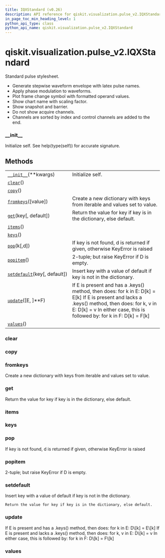 ```yaml
---
title: IQXStandard (v0.26)
description: API reference for qiskit.visualization.pulse_v2.IQXStandard in qiskit v0.26
in_page_toc_min_heading_level: 1
python_api_type: class
python_api_name: qiskit.visualization.pulse_v2.IQXStandard
---
```


<span id="qiskit-visualization-pulse-v2-iqxstandard" />

# qiskit.visualization.pulse\_v2.IQXStandard

<Class id="qiskit.visualization.pulse_v2.IQXStandard" isDedicatedPage={true} github="https://github.com/qiskit/qiskit/tree/stable/0.17/qiskit/visualization/pulse_v2/stylesheet.py" signature="IQXStandard(**kwargs)" modifiers="class">
  Standard pulse stylesheet.

  *   Generate stepwise waveform envelope with latex pulse names.
  *   Apply phase modulation to waveforms.
  *   Plot frame change symbol with formatted operand values.
  *   Show chart name with scaling factor.
  *   Show snapshot and barrier.
  *   Do not show acquire channels.
  *   Channels are sorted by index and control channels are added to the end.

  ### \_\_init\_\_

  <Function id="qiskit.visualization.pulse_v2.IQXStandard.__init__" signature="__init__(**kwargs)">
    Initialize self. See help(type(self)) for accurate signature.
  </Function>

  ## Methods

  |                                                                                                                                               |                                                                                                                                                                                                                               |
  | --------------------------------------------------------------------------------------------------------------------------------------------- | ----------------------------------------------------------------------------------------------------------------------------------------------------------------------------------------------------------------------------- |
  | [`__init__`](#qiskit.visualization.pulse_v2.IQXStandard.__init__ "qiskit.visualization.pulse_v2.IQXStandard.__init__")(\*\*kwargs)            | Initialize self.                                                                                                                                                                                                              |
  | [`clear`](#qiskit.visualization.pulse_v2.IQXStandard.clear "qiskit.visualization.pulse_v2.IQXStandard.clear")()                               |                                                                                                                                                                                                                               |
  | [`copy`](#qiskit.visualization.pulse_v2.IQXStandard.copy "qiskit.visualization.pulse_v2.IQXStandard.copy")()                                  |                                                                                                                                                                                                                               |
  | [`fromkeys`](#qiskit.visualization.pulse_v2.IQXStandard.fromkeys "qiskit.visualization.pulse_v2.IQXStandard.fromkeys")(\[value])              | Create a new dictionary with keys from iterable and values set to value.                                                                                                                                                      |
  | [`get`](#qiskit.visualization.pulse_v2.IQXStandard.get "qiskit.visualization.pulse_v2.IQXStandard.get")(key\[, default])                      | Return the value for key if key is in the dictionary, else default.                                                                                                                                                           |
  | [`items`](#qiskit.visualization.pulse_v2.IQXStandard.items "qiskit.visualization.pulse_v2.IQXStandard.items")()                               |                                                                                                                                                                                                                               |
  | [`keys`](#qiskit.visualization.pulse_v2.IQXStandard.keys "qiskit.visualization.pulse_v2.IQXStandard.keys")()                                  |                                                                                                                                                                                                                               |
  | [`pop`](#qiskit.visualization.pulse_v2.IQXStandard.pop "qiskit.visualization.pulse_v2.IQXStandard.pop")(k\[,d])                               | If key is not found, d is returned if given, otherwise KeyError is raised                                                                                                                                                     |
  | [`popitem`](#qiskit.visualization.pulse_v2.IQXStandard.popitem "qiskit.visualization.pulse_v2.IQXStandard.popitem")()                         | 2-tuple; but raise KeyError if D is empty.                                                                                                                                                                                    |
  | [`setdefault`](#qiskit.visualization.pulse_v2.IQXStandard.setdefault "qiskit.visualization.pulse_v2.IQXStandard.setdefault")(key\[, default]) | Insert key with a value of default if key is not in the dictionary.                                                                                                                                                           |
  | [`update`](#qiskit.visualization.pulse_v2.IQXStandard.update "qiskit.visualization.pulse_v2.IQXStandard.update")(\[E, ]\*\*F)                 | If E is present and has a .keys() method, then does: for k in E: D\[k] = E\[k] If E is present and lacks a .keys() method, then does: for k, v in E: D\[k] = v In either case, this is followed by: for k in F: D\[k] = F\[k] |
  | [`values`](#qiskit.visualization.pulse_v2.IQXStandard.values "qiskit.visualization.pulse_v2.IQXStandard.values")()                            |                                                                                                                                                                                                                               |

  ### clear

  <Function id="qiskit.visualization.pulse_v2.IQXStandard.clear" signature="clear() → None. Remove all items from D." />

  ### copy

  <Function id="qiskit.visualization.pulse_v2.IQXStandard.copy" signature="copy() → a shallow copy of D" />

  ### fromkeys

  <Function id="qiskit.visualization.pulse_v2.IQXStandard.fromkeys" signature="fromkeys(value=None, /)">
    Create a new dictionary with keys from iterable and values set to value.
  </Function>

  ### get

  <Function id="qiskit.visualization.pulse_v2.IQXStandard.get" signature="get(key, default=None, /)">
    Return the value for key if key is in the dictionary, else default.
  </Function>

  ### items

  <Function id="qiskit.visualization.pulse_v2.IQXStandard.items" signature="items() → a set-like object providing a view on D’s items" />

  ### keys

  <Function id="qiskit.visualization.pulse_v2.IQXStandard.keys" signature="keys() → a set-like object providing a view on D’s keys" />

  ### pop

  <Function id="qiskit.visualization.pulse_v2.IQXStandard.pop" signature="pop(k[, d]) → v, remove specified key and return the corresponding value.">
    If key is not found, d is returned if given, otherwise KeyError is raised
  </Function>

  ### popitem

  <Function id="qiskit.visualization.pulse_v2.IQXStandard.popitem" signature="popitem() → (k, v), remove and return some (key, value) pair as a">
    2-tuple; but raise KeyError if D is empty.
  </Function>

  ### setdefault

  <Function id="qiskit.visualization.pulse_v2.IQXStandard.setdefault" signature="setdefault(key, default=None, /)">
    Insert key with a value of default if key is not in the dictionary.

    Return the value for key if key is in the dictionary, else default.
  </Function>

  ### update

  <Function id="qiskit.visualization.pulse_v2.IQXStandard.update" signature="update([E, ]**F) → None. Update D from dict/iterable E and F.">
    If E is present and has a .keys() method, then does: for k in E: D\[k] = E\[k] If E is present and lacks a .keys() method, then does: for k, v in E: D\[k] = v In either case, this is followed by: for k in F: D\[k] = F\[k]
  </Function>

  ### values

  <Function id="qiskit.visualization.pulse_v2.IQXStandard.values" signature="values() → an object providing a view on D’s values" />
</Class>

